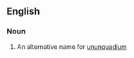 ==English==

===Noun===
{{en-noun|sg=[[eka-]][[lead]]|-}}

#{{element}} An alternative name for [[ununquadium]]
